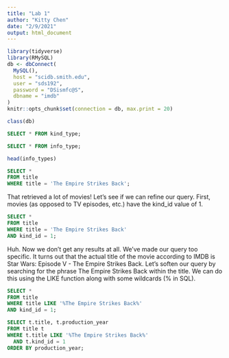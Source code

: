 ```yaml
---
title: "Lab 1"
author: "Kitty Chen"
date: "2/9/2021"
output: html_document
---
```


```r
library(tidyverse)
library(RMySQL)
db <- dbConnect(
  MySQL(),
  host = "scidb.smith.edu",
  user = "sds192",
  password = "DSismfc@S",
  dbname = "imdb"
)
knitr::opts_chunk$set(connection = db, max.print = 20)
```

```r
class(db)
```

```sql
SELECT * FROM kind_type;
```
```sql
SELECT * FROM info_type;
```

```r
head(info_types)
```
```sql
SELECT *
FROM title
WHERE title = 'The Empire Strikes Back';
```
That retrieved a lot of movies! Let’s see if we can refine our query. First, movies (as opposed to TV episodes, etc.) have the kind_id value of 1.

```sql
SELECT * 
FROM title 
WHERE title = 'The Empire Strikes Back' 
AND kind_id = 1;
```
Huh. Now we don’t get any results at all. We’ve made our query too specific. It turns out that the actual title of the movie according to IMDB is Star Wars: Episode V - The Empire Strikes Back. Let’s soften our query by searching for the phrase The Empire Strikes Back within the title. We can do this using the LIKE function along with some wildcards (% in SQL).
```sql
SELECT *
FROM title
WHERE title LIKE '%The Empire Strikes Back%'
AND kind_id = 1;
```

```sql
SELECT t.title, t.production_year
FROM title t 
WHERE t.title LIKE '%The Empire Strikes Back%'
  AND t.kind_id = 1
ORDER BY production_year;
```

